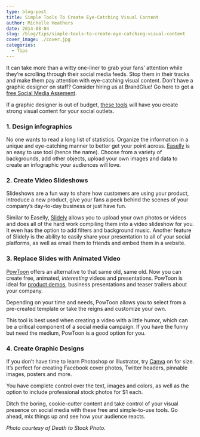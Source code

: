 ```yaml
---
type: blog-post
title: Simple Tools To Create Eye-Catching Visual Content
author: Michelle Heathers
date: 2014-08-04
slug: /blog/tips/simple-tools-to-create-eye-catching-visual-content
cover_image: ./cover.jpg
categories:
  - Tips
---
```


It can take more than a witty one-liner to grab your fans’ attention while they’re scrolling through their social media feeds. Stop them in their tracks and make them pay attention with eye-catching visual content. Don’t have a graphic designer on staff? Consider hiring us at BrandGlue! Go here to get a [free Social Media Assement][1].

If a graphic designer is out of budget, [these tools][2] will have you create strong visual content for your social outlets.

### 1. Design infographics

No one wants to read a long list of statistics. Organize the information in a unique and eye-catching manner to better get your point across. [Easelly][3] is an easy to use tool (hence the name). Choose from a variety of backgrounds, add other objects, upload your own images and data to create an infographic your audiences will love.

### 2. Create Video Slideshows

Slideshows are a fun way to share how customers are using your product, introduce a new product, give your fans a peek behind the scenes of your company’s day-to-day business or just have fun.

Similar to Easelly, [Slidely][4] allows you to upload your own photos or videos and does all of the hard work compiling them into a video slideshow for you. It even has the option to add filters and background music. Another feature of Slidely is the ability to easily share your presentation to all of your social platforms, as well as email them to friends and embed them in a website.

### 3. Replace Slides with Animated Video

[PowToon][5] offers an alternative to that same old, same old. Now you can create free, animated, _interesting_ videos and presentations. PowToon is ideal for [product demos][6], business presentations and teaser trailers about your company.

Depending on your time and needs, PowToon allows you to select from a pre-created template or take the reigns and customize your own.

This tool is best used when creating a video with a little humor, which can be a critical component of a social media campaign. If you have the funny but need the medium, PowToon is a good option for you.

### 4. Create Graphic Designs

If you don’t have time to learn Photoshop or Illustrator, try [Canva][7] on for size. It’s perfect for creating Facebook cover photos, Twitter headers, pinnable images, posters and more.

You have complete control over the text, images and colors, as well as the option to include professional stock photos for \$1 each.

Ditch the boring, cookie-cutter content and take control of your visual presence on social media with these free and simple-to-use tools. Go ahead, mix things up and see how your audience reacts.

_Photo courtesy of Death to Stock Photo._

[1]: /free-assessment
[2]: http://www.socialmediaexaminer.com/tools-to-create-visual-content/
[3]: http://www.easel.ly/
[4]: http://slidely.com/
[5]: http://www.powtoon.com/
[6]: http://www.socialmediaexaminer.com/how-to-explainer-videos/
[7]: https://www.canva.com/
